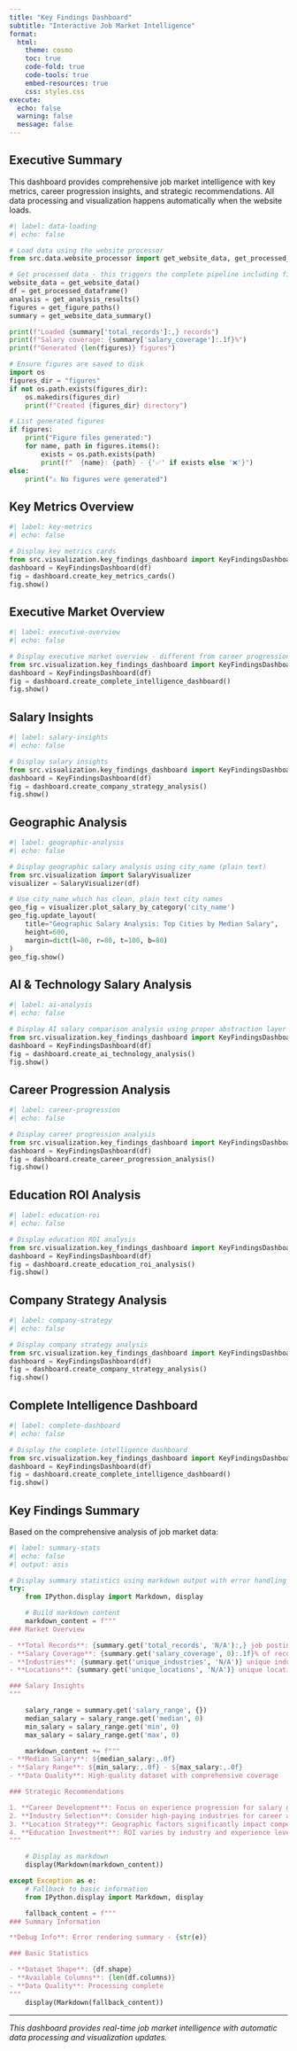 ```yaml
---
title: "Key Findings Dashboard"
subtitle: "Interactive Job Market Intelligence"
format:
  html:
    theme: cosmo
    toc: true
    code-fold: true
    code-tools: true
    embed-resources: true
    css: styles.css
execute:
  echo: false
  warning: false
  message: false
---
```


## Executive Summary

This dashboard provides comprehensive job market intelligence with key metrics, career progression insights, and strategic recommendations. All data processing and visualization happens automatically when the website loads.

```python
#| label: data-loading
#| echo: false

# Load data using the website processor
from src.data.website_processor import get_website_data, get_processed_dataframe, get_analysis_results, get_figure_paths, get_website_data_summary

# Get processed data - this triggers the complete pipeline including figure generation
website_data = get_website_data()
df = get_processed_dataframe()
analysis = get_analysis_results()
figures = get_figure_paths()
summary = get_website_data_summary()

print(f"Loaded {summary['total_records']:,} records")
print(f"Salary coverage: {summary['salary_coverage']:.1f}%")
print(f"Generated {len(figures)} figures")

# Ensure figures are saved to disk
import os
figures_dir = "figures"
if not os.path.exists(figures_dir):
    os.makedirs(figures_dir)
    print(f"Created {figures_dir} directory")

# List generated figures
if figures:
    print("Figure files generated:")
    for name, path in figures.items():
        exists = os.path.exists(path)
        print(f"  {name}: {path} - {'✅' if exists else '❌'}")
else:
    print("⚠️ No figures were generated")
```

## Key Metrics Overview

```python
#| label: key-metrics
#| echo: false

# Display key metrics cards
from src.visualization.key_findings_dashboard import KeyFindingsDashboard
dashboard = KeyFindingsDashboard(df)
fig = dashboard.create_key_metrics_cards()
fig.show()
```

## Executive Market Overview

```python
#| label: executive-overview
#| echo: false

# Display executive market overview - different from career progression
from src.visualization.key_findings_dashboard import KeyFindingsDashboard
dashboard = KeyFindingsDashboard(df)
fig = dashboard.create_complete_intelligence_dashboard()
fig.show()
```

## Salary Insights

```python
#| label: salary-insights
#| echo: false

# Display salary insights
from src.visualization.key_findings_dashboard import KeyFindingsDashboard
dashboard = KeyFindingsDashboard(df)
fig = dashboard.create_company_strategy_analysis()
fig.show()
```

## Geographic Analysis

```python
#| label: geographic-analysis
#| echo: false

# Display geographic salary analysis using city_name (plain text)
from src.visualization import SalaryVisualizer
visualizer = SalaryVisualizer(df)

# Use city_name which has clean, plain text city names
geo_fig = visualizer.plot_salary_by_category('city_name')
geo_fig.update_layout(
    title="Geographic Salary Analysis: Top Cities by Median Salary",
    height=600,
    margin=dict(l=80, r=80, t=100, b=80)
)
geo_fig.show()
```

## AI & Technology Salary Analysis

```python
#| label: ai-analysis
#| echo: false

# Display AI salary comparison analysis using proper abstraction layer
from src.visualization.key_findings_dashboard import KeyFindingsDashboard
dashboard = KeyFindingsDashboard(df)
fig = dashboard.create_ai_technology_analysis()
fig.show()
```

## Career Progression Analysis

```python
#| label: career-progression
#| echo: false

# Display career progression analysis
from src.visualization.key_findings_dashboard import KeyFindingsDashboard
dashboard = KeyFindingsDashboard(df)
fig = dashboard.create_career_progression_analysis()
fig.show()
```

## Education ROI Analysis

```python
#| label: education-roi
#| echo: false

# Display education ROI analysis
from src.visualization.key_findings_dashboard import KeyFindingsDashboard
dashboard = KeyFindingsDashboard(df)
fig = dashboard.create_education_roi_analysis()
fig.show()
```

## Company Strategy Analysis

```python
#| label: company-strategy
#| echo: false

# Display company strategy analysis
from src.visualization.key_findings_dashboard import KeyFindingsDashboard
dashboard = KeyFindingsDashboard(df)
fig = dashboard.create_company_strategy_analysis()
fig.show()
```

## Complete Intelligence Dashboard

```python
#| label: complete-dashboard
#| echo: false

# Display the complete intelligence dashboard
from src.visualization.key_findings_dashboard import KeyFindingsDashboard
dashboard = KeyFindingsDashboard(df)
fig = dashboard.create_complete_intelligence_dashboard()
fig.show()
```

## Key Findings Summary

Based on the comprehensive analysis of job market data:

```python
#| label: summary-stats
#| echo: false
#| output: asis

# Display summary statistics using markdown output with error handling
try:
    from IPython.display import Markdown, display

    # Build markdown content
    markdown_content = f"""
### Market Overview

- **Total Records**: {summary.get('total_records', 'N/A'):,} job postings analyzed
- **Salary Coverage**: {summary.get('salary_coverage', 0):.1f}% of records have salary data
- **Industries**: {summary.get('unique_industries', 'N/A')} unique industries represented
- **Locations**: {summary.get('unique_locations', 'N/A')} unique locations analyzed

### Salary Insights
"""

    salary_range = summary.get('salary_range', {})
    median_salary = salary_range.get('median', 0)
    min_salary = salary_range.get('min', 0)
    max_salary = salary_range.get('max', 0)

    markdown_content += f"""
- **Median Salary**: ${median_salary:,.0f}
- **Salary Range**: ${min_salary:,.0f} - ${max_salary:,.0f}
- **Data Quality**: High-quality dataset with comprehensive coverage

### Strategic Recommendations

1. **Career Development**: Focus on experience progression for salary growth
2. **Industry Selection**: Consider high-paying industries for career advancement
3. **Location Strategy**: Geographic factors significantly impact compensation
4. **Education Investment**: ROI varies by industry and experience level
"""

    # Display as markdown
    display(Markdown(markdown_content))

except Exception as e:
    # Fallback to basic information
    from IPython.display import Markdown, display

    fallback_content = f"""
### Summary Information

**Debug Info**: Error rendering summary - {str(e)}

### Basic Statistics

- **Dataset Shape**: {df.shape}
- **Available Columns**: {len(df.columns)}
- **Data Quality**: Processing complete
"""
    display(Markdown(fallback_content))
```

---

*This dashboard provides real-time job market intelligence with automatic data processing and visualization updates.*
